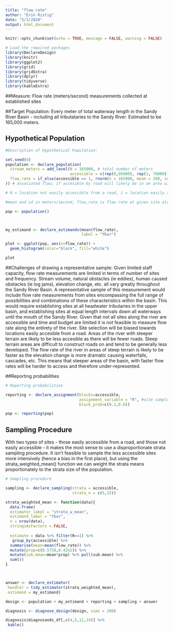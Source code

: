 ```yaml
---
title: "flow_rate"
author: "Erin Ristig"
date: "5/3/2020"
output: html_document
---
```


```r
knitr::opts_chunk$set(echo = TRUE, message = FALSE, warning = FALSE)
```

```r
# Load the required packages
library(DeclareDesign)
library(knitr)
library(ggplot2)
library(grid)
library(gridExtra)
library(dplyr)
library(tidyverse)
library(kableExtra)
```

##Measure:
Flow rate (meters/second) measurements collected at established sites

##Target Population: 
Every meter of total waterway length in the Sandy River Basin - including all tributataries to the Sandy River. Estimated to be 165,000 meters. 

## Hypothetical Population

```r
#Description of Hypothetical Population: 

set.seed(6)
population <- declare_population(
  stream_meters = add_level(N = 165000, # total number of meters
                            accessible = c(rep(0,95000), rep(1, 70000)), # 0 is location isn't easily accessible from road (roughly a third); 1 is easily accessible (other two thirds)
  flow_rate = if_else(accessible == 1, rnorm(n = 165000, mean = 200, sd = 120), rnorm(n = 165000, mean= 600, sd = 150))
)) # associated flow; if accesible by road will likely be in an area with less steep terrain - this means the flow rate will likely be lower in these areas as there will be less elevation change. 

# 0 = location not easily accessible from a road, 1 = location easily accessible from a road

#mean and sd in meters/second, flow_rate is flow rate at given site along river

pop <- population()



my_estimand <- declare_estimands(mean(flow_rate),
                                 label = "Ybar")

plot <- ggplot(pop, aes(x=flow_rate)) + 
  geom_histogram(color="black", fill="white")

plot


```
##Challenges of drawing a representative sample: 
Given limited staff capacity, flow rate measurements are limited in terms of number of sites and frequency. Stream volume, natural obstacles (ie eddies), human caused obstacles (ie log jams), elevation change, etc. all vary greatly throughout the Sandy River Basin. A representative sample of this measurement would include flow rate measurements from sites encompassing the full range of possibilities and combinations of these characteristics within the basin. This would require establishing sites at all headwater tributaries in the upper basin, and establishing sites at equal length intervals down all waterways until the mouth of the Sandy River. Given that not all sites along the river are accessible and time and budget are limited it is not feasible to measure flow rate along the entirety of the river. Site selection will be biased towards locations easily accesible from a road. Areas of the river with steeper terrain are likely to be less accesible as there will be fewer roads. Steep terrain areas are difficult to construct roads on and tend to be generally less developed. The flow rate of the river in areas of steep terrain is likely to be faster as the elevation change is more dramatic causing waterfalls, cascades, etc. This means that steeper areas of the basin, with faster flow rates will be harder to access and therefore under-represented.

##Reporting probabilities

```r
# Reporting probabilities

reporting <- declare_assignment(blocks=accessible,
                                assignment_variable = "R", #site sampled
                                block_prob=c(0.1,0.6)) 

pop <- reporting(pop)

```

## Sampling Procedure
With two types of sites - those easily accessible from a road, and those not easily accessible - it makes the most sense to use a disproportionate strata sampling procedure. It isn't feasible to sample the less accessible sites more intensively (hence a bias in the first place), but using the strata_weighted_mean() function we can weight the strata means proportionately to the strata size of the population. 

```r
# Sampling procedure

sampling <- declare_sampling(strata = accessible,
                             strata_n = c(5,15))

strata_weighted_mean <- function(data){
  data.frame( 
  estimator_label = "strata_w_mean",
  estimand_label = "Ybar",
  n = nrow(data),
  stringsAsFactors = FALSE,
 
  estimate = data %>% filter(R==1) %>%
   group_by(accessible) %>% 
  summarise(mean=mean(flow_rate)) %>%
  mutate(prop=c(0.5758,0.4242)) %>%
  mutate(sub.mean=mean*prop) %>% pull(sub.mean) %>% 
  sum())
} 



answer <- declare_estimator(
 handler = tidy_estimator(strata_weighted_mean),
 estimand = my_estimand)

design <- population + my_estimand + reporting + sampling + answer

diagnosis <- diagnose_design(design, sims = 200)

diagnosis$diagnosands_df[,c(4,5,12,14)] %>%
 kable()

```



